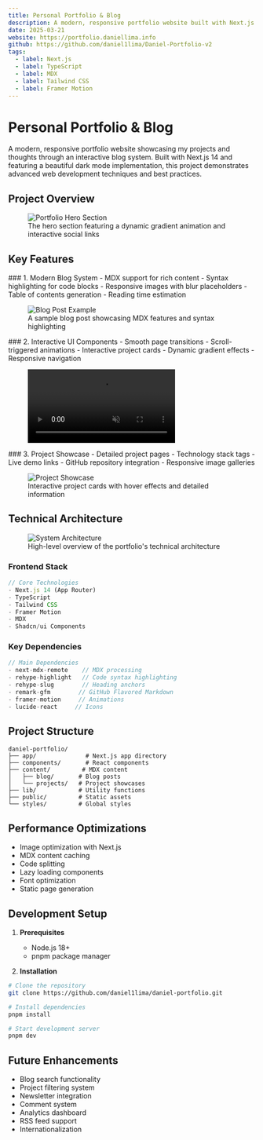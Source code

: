 ```yaml
---
title: Personal Portfolio & Blog
description: A modern, responsive portfolio website built with Next.js 14, featuring a blog system with MDX support, dark mode, and interactive UI components.
date: 2025-03-21
website: https://portfolio.daniellima.info
github: https://github.com/daniel1lima/Daniel-Portfolio-v2
tags:
  - label: Next.js
  - label: TypeScript
  - label: MDX
  - label: Tailwind CSS
  - label: Framer Motion
---
```


# Personal Portfolio & Blog

A modern, responsive portfolio website showcasing my projects and thoughts through an interactive blog system. Built with Next.js 14 and featuring a beautiful dark mode implementation, this project demonstrates advanced web development techniques and best practices.

## Project Overview

<figure>
  <img src="/images/projects/portfolio/hero.jpg" alt="Portfolio Hero Section" />
  <figcaption>The hero section featuring a dynamic gradient animation and interactive social links</figcaption>
</figure>

## Key Features

<div className="grid grid-cols-1 items-center gap-8 md:grid-cols-2">
  <div>
    ### 1. Modern Blog System
    - MDX support for rich content
    - Syntax highlighting for code blocks
    - Responsive images with blur placeholders
    - Table of contents generation
    - Reading time estimation
  </div>
  <figure>
    <img src="/images/projects/portfolio/blog.jpg" alt="Blog Post Example" />
    <figcaption>A sample blog post showcasing MDX features and syntax highlighting</figcaption>
  </figure>
</div>

<div className="grid grid-cols-1 items-center gap-8 md:grid-cols-2">
  <div>
    ### 2. Interactive UI Components
    - Smooth page transitions
    - Scroll-triggered animations
    - Interactive project cards
    - Dynamic gradient effects
    - Responsive navigation
  </div>
  <figure>
    <video src="/images/projects/portfolio/interactions.mp4" alt="Interactive UI Elements" autoPlay loop muted playsInline />
    <figcaption>Interactive UI elements with smooth animations and transitions</figcaption>
  </figure>
</div>

<div className="grid grid-cols-1 items-center gap-8 md:grid-cols-2">
  <div>
    ### 3. Project Showcase
    - Detailed project pages
    - Technology stack tags
    - Live demo links
    - GitHub repository integration
    - Responsive image galleries
  </div>
  <figure>
    <img src="/images/projects/portfolio/projects.jpg" alt="Project Showcase" />
    <figcaption>Interactive project cards with hover effects and detailed information</figcaption>
  </figure>
</div>

## Technical Architecture

<figure>
  <img src="/images/projects/portfolio/architecture.jpg" alt="System Architecture" />
  <figcaption>High-level overview of the portfolio's technical architecture</figcaption>
</figure>

### Frontend Stack
```typescript
// Core Technologies
- Next.js 14 (App Router)
- TypeScript
- Tailwind CSS
- Framer Motion
- MDX
- Shadcn/ui Components
```

### Key Dependencies
```typescript
// Main Dependencies
- next-mdx-remote    // MDX processing
- rehype-highlight   // Code syntax highlighting
- rehype-slug        // Heading anchors
- remark-gfm        // GitHub Flavored Markdown
- framer-motion     // Animations
- lucide-react     // Icons
```

## Project Structure

```
daniel-portfolio/
├── app/              # Next.js app directory
├── components/       # React components
├── content/         # MDX content
│   ├── blog/       # Blog posts
│   └── projects/   # Project showcases
├── lib/            # Utility functions
├── public/         # Static assets
└── styles/         # Global styles
```

## Performance Optimizations

- Image optimization with Next.js
- MDX content caching
- Code splitting
- Lazy loading components
- Font optimization
- Static page generation

## Development Setup

1. **Prerequisites**
   - Node.js 18+
   - pnpm package manager

2. **Installation**
```bash
# Clone the repository
git clone https://github.com/daniel1lima/daniel-portfolio.git

# Install dependencies
pnpm install

# Start development server
pnpm dev
```

## Future Enhancements

- Blog search functionality
- Project filtering system
- Newsletter integration
- Comment system
- Analytics dashboard
- RSS feed support
- Internationalization 